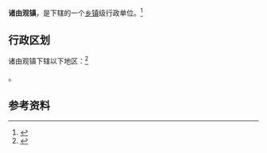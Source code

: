 {{中国乡级行政区|37/06/81/110/000}}

'''诸由观镇'''，是{{PRC admin/fullname|37/06/81/110/000|3}}下辖的一个[[乡镇|乡镇]]级行政单位。<ref>{{PRC admin/ref sgc|{{PRC admin/parent|37/06/81/110/000}}}}</ref>

== 行政区划 ==

诸由观镇下辖以下地区：<ref>{{PRC admin/ref sgc|37/06/81/110/000}}</ref>

{{PRC admin/children|37/06/81/110/000}}。

== 参考资料 ==

{{reflist}}

{{行政区划小作品}}
{{PRC admin/navcat|37/06/81/110/000}}